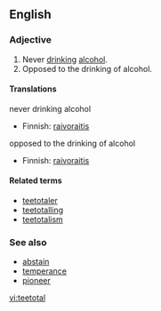 ==English==

===Adjective===
{{en-adj|-}}
# Never [[drink]]ing [[alcohol]].
# Opposed to the drinking of alcohol.

====Translations====
;never drinking alcohol
{{top}}
*Finnish: [[raivoraitis]]
{{mid}}
{{bottom}}

;opposed to the drinking of alcohol
{{top}}
*Finnish: [[raivoraitis]]
{{mid}}
{{bottom}}

====Related terms====
*[[teetotaler]]
*[[teetotalling]]
*[[teetotalism]]

===See also===
*[[abstain]]
*[[temperance]]
*[[pioneer]]

[[vi:teetotal]]